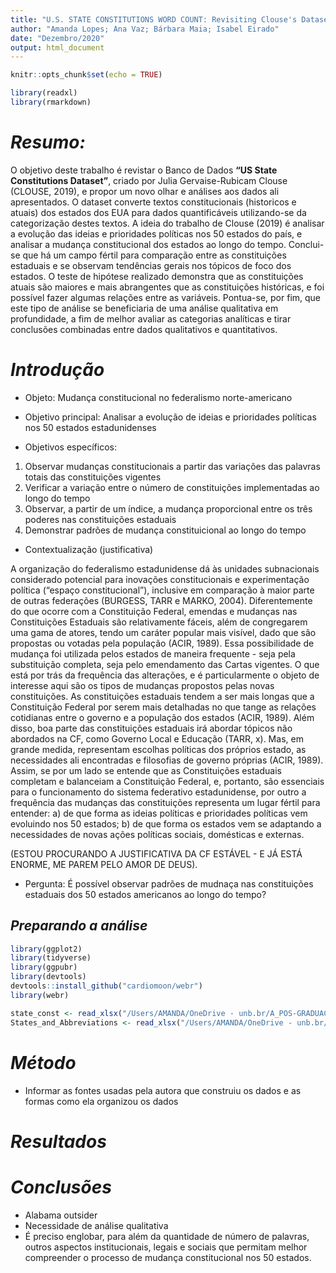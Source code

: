 ---
title: "U.S. STATE CONSTITUTIONS WORD COUNT: Revisiting Clouse's Dataset. Trabalho Final - MQCP"
author: "Amanda Lopes; Ana Vaz; Bárbara Maia; Isabel Eirado"
date: "Dezembro/2020"
output: html_document
---

```{r setup, include=FALSE}
knitr::opts_chunk$set(echo = TRUE)
```

```{r ativando pacotes, echo=FALSE, message=FALSE, warning=FALSE, paged.print=FALSE}
library(readxl)
library(rmarkdown)
```

# *Resumo:*

O objetivo deste trabalho é revistar o Banco de Dados **"US State Constitutions Dataset"**, criado por Julia Gervaise-Rubicam Clouse (CLOUSE, 2019), e propor um novo olhar e análises aos dados ali apresentados. O dataset converte textos constitucionais (historicos e atuais) dos estados dos EUA para dados quantificáveis utilizando-se da categorização destes textos. A ideia do trabalho de Clouse (2019) é analisar a evolução das ideias e prioridades políticas nos 50 estados do país, e analisar a mudança constitucional dos estados ao longo do tempo. Conclui-se que há um campo fértil para comparação entre as constituições estaduais e se observam tendências gerais nos tópicos de foco dos estados. O teste de hipótese realizado demonstra que as constituições atuais são maiores e mais abrangentes que as constituições históricas, e foi possível fazer algumas relações entre as variáveis. Pontua-se, por fim, que este tipo de análise se beneficiaria de uma análise qualitativa em profundidade, a fim de melhor avaliar as categorias analíticas e tirar conclusões combinadas entre dados qualitativos e quantitativos.

# *Introdução*

- Objeto: Mudança constitucional no federalismo norte-americano

- Objetivo principal: Analisar a evolução de ideias e prioridades políticas nos 50 estados estadunidenses

- Objetivos específicos: 
1. Observar mudanças constitucionais a partir das variações das palavras totais das constituições vigentes
2. Verificar a variação entre o número de constituições implementadas ao longo do tempo
3. Observar, a partir de um índice, a mudança proporcional entre os três poderes nas constituições estaduais
4. Demonstrar padrões de mudança constituicional ao longo do tempo

- Contextualização (justificativa)

A organização do federalismo estadunidense dá às unidades subnacionais considerado potencial para inovações constitucionais e experimentação política ("espaço constitucional"), inclusive em comparação à maior parte de outras federações (BURGESS, TARR e MARKO, 2004).
Diferentemente do que ocorre com a Constituição Federal, emendas e mudanças nas Constituições Estaduais são relativamente fáceis, além de congregarem uma gama de atores, tendo um caráter popular mais visível, dado que são propostas ou votadas pela população (ACIR, 1989).
Essa possibilidade de mudança foi utilizada pelos estados de maneira frequente - seja pela substituição completa, seja pelo emendamento das Cartas vigentes.
O que está por trás da frequência das alterações, e é particularmente o objeto de interesse aqui são os tipos de mudanças propostos pelas novas constituições. 
As constituições estaduais tendem a ser mais longas que a Constituição Federal por serem mais detalhadas no que tange as relações cotidianas entre o governo e a população dos estados (ACIR, 1989). Além disso, boa parte das constituições estaduais irá abordar tópicos não abordados na CF, como Governo Local e Educação (TARR, x). Mas, em grande medida, representam escolhas políticas dos próprios estado, as necessidades ali encontradas e filosofias de governo próprias (ACIR, 1989).
Assim, se por um lado se entende que as Constituições estaduais completam e balanceiam a Constituição Federal, e, portanto, são essenciais para o funcionamento do sistema federativo estadunidense, por outro a frequência das mudanças das constituições representa um lugar fértil para entender:
a) de que forma as ideias políticas e prioridades políticas vem evoluindo nos 50 estados;
b) de que forma os estados vem se adaptando a necessidades de novas ações políticas sociais, domésticas e externas.

(ESTOU PROCURANDO A JUSTIFICATIVA DA CF ESTÁVEL - E JÁ ESTÁ ENORME, ME PAREM PELO AMOR DE DEUS).

- Pergunta: É possível observar padrões de mudnaça nas constituições estaduais dos 50 estados americanos ao longo do tempo?

## *Preparando a análise*

```{r ativando pacotes, echo=TRUE, message=FALSE, warning=FALSE, paged.print=FALSE}
library(ggplot2)
library(tidyverse)
library(ggpubr)
library(devtools)
devtools::install_github("cardiomoon/webr")
library(webr)
```

```{r importando os dados, echo=TRUE}
state_const <- read_xlsx("/Users/AMANDA/OneDrive - unb.br/A_POS-GRADUACAO/DISCIPLINAS/3_SEM/MQCP/Dados/US-State_Constitutions_Dataset_1776-2017.xlsx")
States_and_Abbreviations <- read_xlsx("/Users/AMANDA/OneDrive - unb.br/A_POS-GRADUACAO/DISCIPLINAS/3_SEM/MQCP/Dados/States and Abbreviations.xlsx")
```

# *Método*

- Informar as fontes usadas pela autora que construiu os dados e as formas como ela organizou os dados

# *Resultados*

# *Conclusões*

- Alabama outsider
- Necessidade de análise qualitativa
- É preciso englobar, para além da quantidade de número de palavras, outros aspectos institucionais, legais e sociais que permitam melhor compreender o processo de mudança constitucional nos 50 estados.

